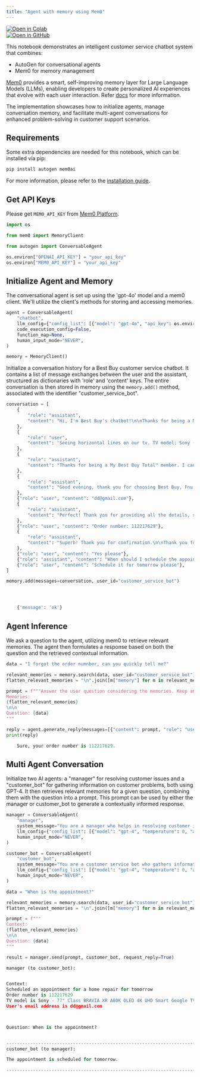 ```yaml
---
title: "Agent with memory using Mem0"
---
```


<div style={{ display: "inline-block", marginRight: "0px", height: "20px" }}>
  <a
    href="https://colab.research.google.com/github/ag2ai/ag2/blob/main/notebook/agentchat_with_memory.mdx"
    target="_blank"
    style={{ height: "20px", display: "inline-flex", alignItems: "center" }}
  >
    <img
      src="https://colab.research.google.com/assets/colab-badge.svg"
      alt="Open in Colab"
      style={{ height: "20px", pointerEvents: "none" }}
    />
  </a>
</div>
<div style={{ display: "inline-block", height: "20px" }}>
  <a
    href="https://github.com/ag2ai/ag2/blob/main/notebook/agentchat_with_memory.mdx"
    target="_blank"
    style={{ height: "20px", display: "inline-flex", alignItems: "center" }}
  >
    <img
      src="https://img.shields.io/badge/Open%20on%20GitHub-grey?logo=github"
      alt="Open in GitHub"
      style={{ height: "20px", pointerEvents: "none" }}
    />
  </a>
</div>

This notebook demonstrates an intelligent customer service chatbot system that combines:

- AutoGen for conversational agents
- Mem0 for memory management

[Mem0](https://www.mem0.ai/) provides a smart, self-improving memory layer for Large Language Models (LLMs), enabling developers to create personalized AI experiences that evolve with each user interaction. Refer [docs](https://docs.mem0.ai/overview) for more information.

The implementation showcases how to initialize agents, manage conversation memory, and facilitate multi-agent conversations for enhanced problem-solving in customer support scenarios.

## Requirements

<div class="info">
<Info>
Some extra dependencies are needed for this notebook, which can be installed via pip:

```bash
pip install autogen mem0ai
```

For more information, please refer to the [installation guide](/website/docs/installation/).

</Info>
</div>

## Get API Keys

Please get `MEM0_API_KEY` from [Mem0 Platform](https://app.mem0.ai/).

```python
import os

from mem0 import MemoryClient

from autogen import ConversableAgent

os.environ["OPENAI_API_KEY"] = "your_api_key"
os.environ["MEM0_API_KEY"] = "your_api_key"
```

## Initialize Agent and Memory

The conversational agent is set up using the 'gpt-4o' model and a mem0 client. We'll utilize the client's methods for storing and accessing memories.

```python
agent = ConversableAgent(
    "chatbot",
    llm_config={"config_list": [{"model": "gpt-4o", "api_key": os.environ.get("OPENAI_API_KEY")}]},
    code_execution_config=False,
    function_map=None,
    human_input_mode="NEVER",
)

memory = MemoryClient()
```

Initialize a conversation history for a Best Buy customer service chatbot. It contains a list of message exchanges between the user and the assistant, structured as dictionaries with 'role' and 'content' keys. The entire conversation is then stored in memory using the `memory.add()` method, associated with the identifier "customer_service_bot".

```python
conversation = [
    {
        "role": "assistant",
        "content": "Hi, I'm Best Buy's chatbot!\n\nThanks for being a My Best Buy TotalTM member.\n\nWhat can I help you with?",
    },
    {
        "role": "user",
        "content": 'Seeing horizontal lines on our tv. TV model: Sony - 77" Class BRAVIA XR A80K OLED 4K UHD Smart Google TV',
    },
    {
        "role": "assistant",
        "content": "Thanks for being a My Best Buy Total™ member. I can connect you to an expert immediately - just one perk of your membership!\n\nSelect the button below when you're ready to chat.",
    },
    {
        "role": "assistant",
        "content": "Good evening, thank you for choosing Best Buy, Fnu. My name is Lovely. I hope you are doing well. I'm sorry to hear that you're seeing horizontal lines on your TV.\n\nI'm absolutely committed to exploring all possible ways to assist you to fix this issue.\n\nTo ensure that we are on the right account, may I please have your email address registered with your Best Buy account?",
    },
    {"role": "user", "content": "dd@gmail.com"},
    {
        "role": "assistant",
        "content": "Perfect! Thank you for providing all the details, surely you have made my job easier by doing this. I really appreciate it.\n\nI also want to take a moment to express our heartfelt appreciation for your trust and loyalty. Thank you for being an amazing customer of BestBuy Total.\n\nCould you please help me with the order number or product's details to check it quickly?\n\nSamsung - 49\" Odyssey OLED G9 (G95SC) DQHD 240Hz 0.03ms G-Sync Compatible Curved Smart Gaming Monitor - Silver - just to confirm this is the item, right?",
    },
    {"role": "user", "content": "Order number: 112217629"},
    {
        "role": "assistant",
        "content": "Superb! Thank you for confirmation.\n\nThank you for your patience. After exploring all possible solutions, I can help you to arrange a home repair appointment for your device. Our Geek Squad experts will visit your home to inspect and fix your device.\n\nIt's great that you have a protection plan - rest assured, we've got your back! As a valued Total member, you can avail this service at a minimal service fee. This fee, applicable to all repairs, covers the cost of diagnosing the issue and any small parts needed for the repair. It's part of our 24-month free protection plan.\n\nPlease click here to review the service fee and plan coverage details -\n\nhttps://www.bestbuy.com/site/best-buy-membership/best-buy-protection/pcmcat1608643232014.c?id=pcmcat1608643232014#jl-servicefees\n\nFnu - just to confirm shall I proceed to schedule the appointment?",
    },
    {"role": "user", "content": "Yes please"},
    {"role": "assistant", "content": "When should I schedule the appointment?"},
    {"role": "user", "content": "Schedule it for tomorrow please"},
]

memory.add(messages=conversation, user_id="customer_service_bot")




    {'message': 'ok'}

```

## Agent Inference

We ask a question to the agent, utilizing mem0 to retrieve relevant memories. The agent then formulates a response based on both the question and the retrieved contextual information.

```python
data = "I forgot the order numnber, can you quickly tell me?"

relevant_memories = memory.search(data, user_id="customer_service_bot")
flatten_relevant_memories = "\n".join([m["memory"] for m in relevant_memories])

prompt = f"""Answer the user question considering the memories. Keep answers clear and concise.
Memories:
{flatten_relevant_memories}
\n\n
Question: {data}
"""

reply = agent.generate_reply(messages=[{"content": prompt, "role": "user"}])
print(reply)

    Sure, your order number is 112217629.
```

## Multi Agent Conversation

Initialize two AI agents: a "manager" for resolving customer issues and a "customer_bot" for gathering information on customer problems, both using GPT-4. It then retrieves relevant memories for a given question, combining them with the question into a prompt. This prompt can be used by either the manager or customer_bot to generate a contextually informed response.

```python
manager = ConversableAgent(
    "manager",
    system_message="You are a manager who helps in resolving customer issues.",
    llm_config={"config_list": [{"model": "gpt-4", "temperature": 0, "api_key": os.environ.get("OPENAI_API_KEY")}]},
    human_input_mode="NEVER",
)

customer_bot = ConversableAgent(
    "customer_bot",
    system_message="You are a customer service bot who gathers information on issues customers are facing. Keep answers clear and concise.",
    llm_config={"config_list": [{"model": "gpt-4", "temperature": 0, "api_key": os.environ.get("OPENAI_API_KEY")}]},
    human_input_mode="NEVER",
)
```

```python
data = "When is the appointment?"

relevant_memories = memory.search(data, user_id="customer_service_bot")
flatten_relevant_memories = "\n".join([m["memory"] for m in relevant_memories])

prompt = f"""
Context:
{flatten_relevant_memories}
\n\n
Question: {data}
"""
```

```python
result = manager.send(prompt, customer_bot, request_reply=True)
```

```python
manager (to customer_bot):


Context:
Scheduled an appointment for a home repair for tomorrow
Order number is 112217629
TV model is Sony - 77" Class BRAVIA XR A80K OLED 4K UHD Smart Google TV
User's email address is dd@gmail.com



Question: When is the appointment?


--------------------------------------------------------------------------------
customer_bot (to manager):

The appointment is scheduled for tomorrow.

--------------------------------------------------------------------------------

```
